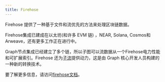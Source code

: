 ```yaml
---
title: Firehose
---
```


Firehose 提供了一种基于文件和流优先的方法来处理区块链数据。

Firehose集成已建成在以太坊(和许多 EVM 链) ，NEAR, Solana, Cosmos和 Arweave，还有更多工作正在进行中。

Graph节点集成已经建立了多个链，所以子图可以流数据从一个Firehose电力性能和可扩展索引。Firehose 还为[子流](/substreams)提供动力，这是由 Graph 核心开发人员构建的一种新的转换技术。

要了解更多信息，请访问[firehose文档](https://firehose.streamingfast.io/)。
